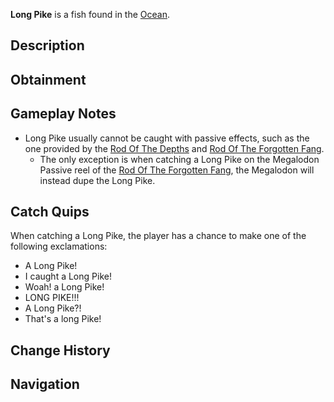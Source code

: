 {{FishInfobox
|image          = Long Pike.png
|rarity         = Secret
|sea            = First Sea
|location       = [[Ocean]]
|sublocation    = 
|sources        = Fishing Rod
|nopassive      = 1
|radar_location = 
|xp             = 6600
|weather        = Rain
|time           = 
|season         = Autumn, Spring
|bait           = Insect
|base_weight    = 3.5
|base_value     = 18000
|weight_range   = 2.3
|base_chance    = 0.005
|base_resil     = 55
}}
'''Long Pike''' is a {{Rarity|Secret}} fish found in the [[Ocean]].

== Description ==
{{Description|Looooooooooooooooooong Piiiiiiiiiiiiiiiiiiiiiiiiiiiiiiiiiiiiiiiiike|Bestiary Entry}}

== Obtainment ==
{{Fish Availability|
Atlantis/Surrounding Ocean
LEGO Pool/Studalodon Hunt
Lucky Event/Blarney McBreeze
Lucky Event/O'Mango Goldgrin
Lucky Event/Plumrick O'Luck
Lucky Event/Rowdy McCharm
Lucky Event/Sunny O'Coin
Ocean
Ocean/Deep Ocean
Orca Migration/Ancient
Orca Migration/Normal
Whale Migration/Moby
Whale Migration/Normal
|top_rods      = 
Leviathan's Fang Rod\1102.21\4922.13;
Ethereal Prism Rod\1001.37\3671.71;
Trident Rod\979.3\4857.97;
Seraphic Rod\972.72\3788.47;
No-Life Rod\972.17\3975.12;
Flimsy Rod\729.71\3885.37;
Training Rod\707.2\4101.96;
Lucky Rod\664.02\3211.44;
Free Spirit Rod\941.4\4669.97;
Fischer's Rod\531.96\2712.26;
Rod Of The Forgotten Fang\911.6\3694.64;
Challenger's Rod\887.23\3702.57;
Rod Of The Exalted One\847.79\3579.53;
Rod Of The Depths\822.73\3607.26;
Zeus Rod\812.5\3669.85;
Verdant Shear Rod\800.58\3566.56;
Blazebringer Rod\771.23\3692.56;
Depthseeker Rod\735.91\3506.66;
Volcanic Rod\667.03\3308.92;
Avalanche Rod\664.81\3277.31;
Steady Rod\283.04\1260.58
|recommended   = Ethereal Prism Rod
}}

== Gameplay Notes ==
* Long Pike usually cannot be caught with passive effects, such as the one provided by the [[Rod Of The Depths]] and [[Rod Of The Forgotten Fang]].
** The only exception is when catching a Long Pike on the Megalodon Passive reel of the [[Rod Of The Forgotten Fang]], the Megalodon will instead dupe the Long Pike.

== Catch Quips ==
When catching a Long Pike, the player has a chance to make one of the following exclamations:
* A Long Pike!
* I caught a Long Pike!
* Woah! a Long Pike!
* LONG PIKE!!!
* A Long Pike?!
* That's a long Pike!

== Change History ==
{{Change History|{{subst:Current Version}}}}

== Navigation ==
{{Fish Navbox|Ocean}}